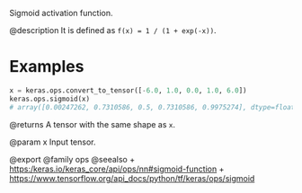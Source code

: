 Sigmoid activation function.

@description
It is defined as `f(x) = 1 / (1 + exp(-x))`.

# Examples
```python
x = keras.ops.convert_to_tensor([-6.0, 1.0, 0.0, 1.0, 6.0])
keras.ops.sigmoid(x)
# array([0.00247262, 0.7310586, 0.5, 0.7310586, 0.9975274], dtype=float32)
```

@returns
A tensor with the same shape as `x`.

@param x Input tensor.

@export
@family ops
@seealso
+ <https:/keras.io/keras_core/api/ops/nn#sigmoid-function>
+ <https://www.tensorflow.org/api_docs/python/tf/keras/ops/sigmoid>
